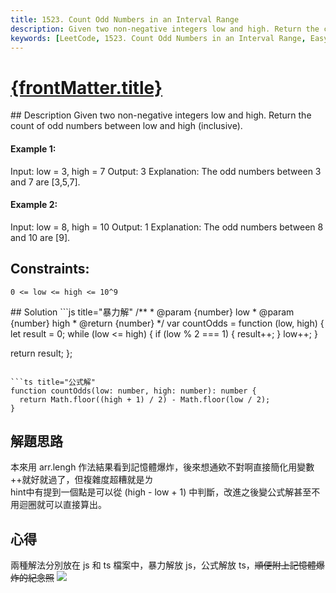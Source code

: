 ```yaml
---
title: 1523. Count Odd Numbers in an Interval Range
description: Given two non-negative integers low and high. Return the count of odd numbers between low and high (inclusive).
keywords: [LeetCode, 1523. Count Odd Numbers in an Interval Range, Easy,Math]
---
```

# [{frontMatter.title}](https://leetcode.com/problems/count-odd-numbers-in-an-interval-range/)


<DifficultyBadge difficulty="Easy" />

<Tabs>
  <TabItem value="description" label="題目描述" default>
    ## Description
Given two non-negative integers low and high. Return the count of odd numbers between low and high (inclusive).


#### Example 1:
Input: low = 3, high = 7
Output: 3
Explanation: The odd numbers between 3 and 7 are [3,5,7].

#### Example 2:
Input: low = 8, high = 10
Output: 1
Explanation: The odd numbers between 8 and 10 are [9].

## Constraints:
```
0 <= low <= high <= 10^9
```

  </TabItem>
  <TabItem value="solution" label="解答">
   ## Solution
```js title="暴力解"
/**
 * @param {number} low
 * @param {number} high
 * @return {number}
 */
var countOdds = function (low, high) {
  let result = 0;
  while (low <= high) {
    if (low % 2 === 1) {
      result++;
    }
    low++;
  }

  return result;
};
```

```ts title="公式解"
function countOdds(low: number, high: number): number {
  return Math.floor((high + 1) / 2) - Math.floor(low / 2);
}
```
  </TabItem>
</Tabs>



## 解題思路
本來用 arr.lengh 作法結果看到記憶體爆炸，後來想通欸不對啊直接簡化用變數++就好就過了，但複雜度超糟就是ㄌ  
hint中有提到一個點是可以從 (high - low + 1) 中判斷，改進之後變公式解甚至不用迴圈就可以直接算出。
## 心得
兩種解法分別放在 js 和 ts 檔案中，暴力解放 js，公式解放 ts，~~順便附上記憶體爆炸的紀念照~~
![](https://i.imgur.com/4j0NyKG.png)
